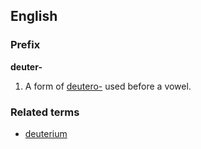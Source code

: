 ==English==
===Prefix===
'''deuter-'''

#A form of [[deutero-]] used before a vowel.

===Related terms===
*[[deuterium]]